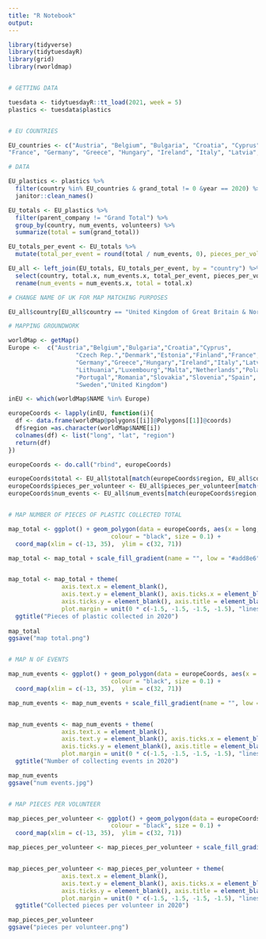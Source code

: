 ---
title: "R Notebook"
output: 
---


```{r}
library(tidyverse)
library(tidytuesdayR)
library(grid)
library(rworldmap)


# GETTING DATA

tuesdata <- tidytuesdayR::tt_load(2021, week = 5)
plastics <- tuesdata$plastics


# EU COUNTRIES

EU_countries <- c("Austria", "Belgium", "Bulgaria", "Croatia", "Cyprus", "Czech Republic", "Denmark","Estonia","Finland",
"France", "Germany", "Greece", "Hungary", "Ireland", "Italy", "Latvia", "Luxembourg", "Lithuania", "Malta", "Netherlands", "Poland", "Portugal", "Romania", "Slovak Republic", "Slovenia", "Spain", "Sweden", "United Kingdom of Great Britain & Northern Ireland")

# DATA

EU_plastics <- plastics %>%
  filter(country %in% EU_countries & grand_total != 0 &year == 2020) %>%
  janitor::clean_names()

EU_totals <- EU_plastics %>%
  filter(parent_company != "Grand Total") %>%
  group_by(country, num_events, volunteers) %>%
  summarize(total = sum(grand_total))

EU_totals_per_event <- EU_totals %>%
  mutate(total_per_event = round(total / num_events, 0), pieces_per_volunteer = round(total / volunteers, 0))

EU_all <- left_join(EU_totals, EU_totals_per_event, by = "country") %>%
  select(country, total.x, num_events.x, total_per_event, pieces_per_volunteer) %>%
  rename(num_events = num_events.x, total = total.x) 

# CHANGE NAME OF UK FOR MAP MATCHING PURPOSES

EU_all$country[EU_all$country == "United Kingdom of Great Britain & Northern Ireland"] <- "United Kingdom"

# MAPPING GROUNDWORK

worldMap <- getMap()
Europe <-  c("Austria","Belgium","Bulgaria","Croatia","Cyprus",
                   "Czech Rep.","Denmark","Estonia","Finland","France",
                   "Germany","Greece","Hungary","Ireland","Italy","Latvia",
                   "Lithuania","Luxembourg","Malta","Netherlands","Poland",
                   "Portugal","Romania","Slovakia","Slovenia","Spain",
                   "Sweden","United Kingdom")

inEU <- which(worldMap$NAME %in% Europe)

europeCoords <- lapply(inEU, function(i){
  df <- data.frame(worldMap@polygons[[i]]@Polygons[[1]]@coords)
  df$region =as.character(worldMap$NAME[i])
  colnames(df) <- list("long", "lat", "region")
  return(df)
})

europeCoords <- do.call("rbind", europeCoords)

europeCoords$total <- EU_all$total[match(europeCoords$region, EU_all$country)]
europeCoords$pieces_per_volunteer <- EU_all$pieces_per_volunteer[match(europeCoords$region, EU_all$country)]
europeCoords$num_events <- EU_all$num_events[match(europeCoords$region, EU_all$country)]


# MAP NUMBER OF PIECES OF PLASTIC COLLECTED TOTAL

map_total <- ggplot() + geom_polygon(data = europeCoords, aes(x = long, y = lat, group = region, fill = total),
                             colour = "black", size = 0.1) +
  coord_map(xlim = c(-13, 35),  ylim = c(32, 71))

map_total <- map_total + scale_fill_gradient(name = "", low = "#add8e6", high = "#1e4155", na.value = "#FFFFFF")


map_total <- map_total + theme(
               axis.text.x = element_blank(),
               axis.text.y = element_blank(), axis.ticks.x = element_blank(),
               axis.ticks.y = element_blank(), axis.title = element_blank(),
               plot.margin = unit(0 * c(-1.5, -1.5, -1.5, -1.5), "lines")) + 
  ggtitle("Pieces of plastic collected in 2020") 
 
map_total
ggsave("map total.png")


# MAP N OF EVENTS

map_num_events <- ggplot() + geom_polygon(data = europeCoords, aes(x = long, y = lat, group = region, fill = num_events),
                             colour = "black", size = 0.1) +
  coord_map(xlim = c(-13, 35),  ylim = c(32, 71))

map_num_events <- map_num_events + scale_fill_gradient(name = "", low = "#add8e6", high = "#1e4155", na.value = "#FFFFFF")


map_num_events <- map_num_events + theme(
               axis.text.x = element_blank(),
               axis.text.y = element_blank(), axis.ticks.x = element_blank(),
               axis.ticks.y = element_blank(), axis.title = element_blank(),
               plot.margin = unit(0 * c(-1.5, -1.5, -1.5, -1.5), "lines")) + 
  ggtitle("Number of collecting events in 2020")

map_num_events
ggsave("num events.jpg")


# MAP PIECES PER VOLUNTEER

map_pieces_per_volunteer <- ggplot() + geom_polygon(data = europeCoords, aes(x = long, y = lat, group = region, fill = pieces_per_volunteer),
                             colour = "black", size = 0.1) +
  coord_map(xlim = c(-13, 35),  ylim = c(32, 71))

map_pieces_per_volunteer <- map_pieces_per_volunteer + scale_fill_gradient(name = "", low = "#add8e6", high = "#1e4155", na.value = "#FFFFFF")


map_pieces_per_volunteer <- map_pieces_per_volunteer + theme(
               axis.text.x = element_blank(),
               axis.text.y = element_blank(), axis.ticks.x = element_blank(),
               axis.ticks.y = element_blank(), axis.title = element_blank(),
               plot.margin = unit(0 * c(-1.5, -1.5, -1.5, -1.5), "lines")) + 
  ggtitle("Collected pieces per volunteer in 2020")

map_pieces_per_volunteer
ggsave("pieces per volunteer.png")


```

